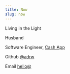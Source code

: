 ```yaml
---
title: Now
slug: now
---
```


Living in the Light

Husband

Software Engineer, [Cash App][gch]

Github [@adrw][gh]

Email [hello@](mailto:hello@adrw.xyz)

[cash]: https://cash.app/
[gh]: https://github.com/adrw
[gch]: https://github.com/cashapp
[exp]: /experience
[adrw]: https://adrw.xyz
